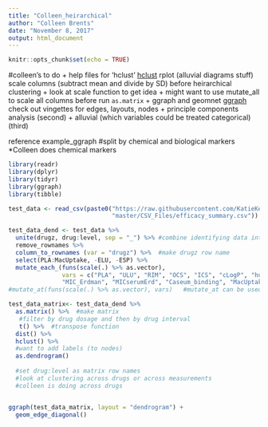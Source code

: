 ```yaml
---
title: "Colleen_heirarchical"
author: "Colleen Brents"
date: "November 8, 2017"
output: html_document
---
```


```r
knitr::opts_chunk$set(echo = TRUE)
```
#colleen's to do
+ help files for 'hclust'
[hclust](https://stat.ethz.ch/R-manual/R-devel/library/stats/html/hclust.html)
rplot (alluvial diagrams stuff)
scale columns (subtract mean and divide by SD) before heirarchical clustering
+ look at scale function to get idea 
+ might want to use mutate_all to scale all columns before run `as.matrix` 
+ ggraph and geomnet 
[ggraph](https://cran.r-project.org/web/packages/ggraph/index.html) 
check out vingettes for edges,  layouts, nodes 
+ principle components analysis (second)
+ alluvial (which variables could be treated categorical) (third)

reference example_ggraph 
#split by chemical and biological markers 
*Colleen does chemical markers 

```r
library(readr)
library(dplyr)
library(tidyr)
library(ggraph)
library(tibble)

test_data <- read_csv(paste0("https://raw.githubusercontent.com/KatieKey/input_output_shiny_group/",
                             "master/CSV_Files/efficacy_summary.csv"))

test_data_dend <- test_data %>% 
  unite(drugz, drug:level, sep = "_") %>% #combine identifying data into one column, 
  remove_rownames %>% 
  column_to_rownames (var = "drugz") %>%  #make drugz row name 
  select(PLA:MacUptake, -ELU, -ESP) %>%
  mutate_each_(funs(scale(.) %>% as.vector),
               vars = c("PLA", "ULU", "RIM", "OCS", "ICS", "cLogP", "huPPB","muPPB",
               "MIC_Erdman", "MICserumErd", "Caseum_binding", "MacUptake")) 
#mutate_at(funs(scale(.) %>% as.vector), vars)   #mutate_at can be used to scale certain columns (keep the unite identifities)

test_data_matrix<- test_data_dend %>% 
  as.matrix() %>%  #make matrix 
   #filter by drug dosage and then by drug interval 
   t() %>%  #transpose function 
  dist() %>% 
  hclust() %>% 
  #want to add labels (to nodes)
  as.dendrogram()
  
  #set drug:level as matrix row names
  #look at clustering across drugs or across measurements 
  #colleen is doing across drugs


ggraph(test_data_matrix, layout = "dendrogram") + 
  geom_edge_diagonal()
```

